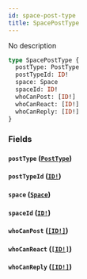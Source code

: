 ```yaml
---
id: space-post-type
title: SpacePostType
---
```


No description

```graphql
type SpacePostType {
  postType: PostType
  postTypeId: ID!
  space: Space
  spaceId: ID!
  whoCanPost: [ID!]
  whoCanReact: [ID!]
  whoCanReply: [ID!]
}
```

### Fields

#### `postType` ([`PostType`](/docs/graphql/objects/post-type))

#### `postTypeId` ([`ID!`](/docs/graphql/scalars/id))

#### `space` ([`Space`](/docs/graphql/objects/space))

#### `spaceId` ([`ID!`](/docs/graphql/scalars/id))

#### `whoCanPost` ([`[ID!]`](/docs/graphql/scalars/id))

#### `whoCanReact` ([`[ID!]`](/docs/graphql/scalars/id))

#### `whoCanReply` ([`[ID!]`](/docs/graphql/scalars/id))
